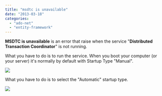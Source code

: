 ```yaml
---
title: "msdtc is unavailable"
date: "2013-03-18"
categories: 
  - "ado-net"
  - "entity-framework"
---
```


**MSDTC is unavailable** is an error that raise when the service "**Distributed Transaction Coordinator**" is not running.

What you have to do is to run the service. When you boot your computer (or your server) it's normally by default with Startup Type "Manual".

![](images/msdtcServiceList1-400x154.png)

What you have to do is to select the "Automatic" startup type.

![](images/msdtcStatupAutomatic-350x400.png)

